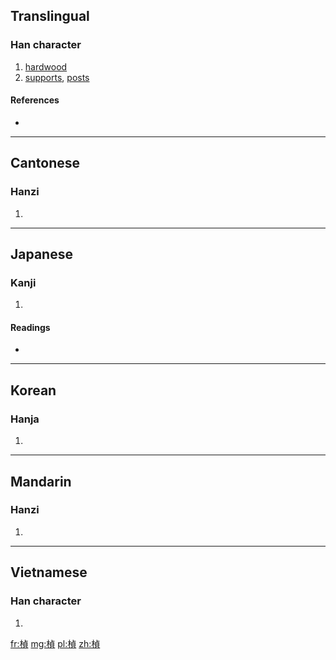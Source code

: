 {{also|桢}}
==Translingual==

===Han character===
{{Han char|rn=75|rad=木|as=09|sn=13|four=4198<sub>1</sub>|canj=木卜月金 (DYBC)}}

# [[hardwood]]
# [[supports]], [[posts]]

====References====
* {{Han ref|kx=0540.220|dkj=15163|dj=0928.070|hdz=21247.030|uh=6968|ud=26984|bh=B7A9|bd=47017}}

----

==Cantonese==

===Hanzi===
{{yue-hanzi|jyut=|y=jing1|sim=桢}}

# {{defn|lang=yue|sort=木09}}

----

==Japanese==

===Kanji===
{{ja-kanji|grade=|rs=木09}}

# {{defn|lang=ja|sort=木09}}

====Readings====
* {{ja-readings|on=[[てい]] (tei), [[ちょう]] (chō)|kun=[[ねずみもち]] (nezumimochi)}}

----

==Korean==

===Hanja===
{{ko-hanja|hangeul=정|eumhun=|rv=jeong|mr=chŏng|y=ceng}}

# {{defn|lang=ko|sort=木09}}

----

==Mandarin==

===Hanzi===
{{cmn-hanzi|sim=桢|pin=[[zhēn]] ([[zhen1]])|wg=chen<sup>1</sup>}}

# {{defn|lang=cmn|sort=木09}}

----

==Vietnamese==

===Han character===
{{vi-hantu|[[trinh]], [[trính]]|rs=木09}}

# {{defn|lang=vi|sort=木09}}

[[fr:楨]]
[[mg:楨]]
[[pl:楨]]
[[zh:楨]]